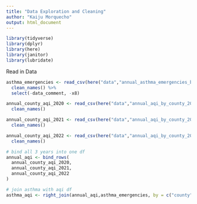 ```yaml
---
title: "Data Exploration and Cleaning"
author: "Kaiju Morquecho"
output: html_document
---
```


```r
library(tidyverse)
library(dplyr)
library(here)
library(janitor)
library(lubridate)
```

Read in Data 

```r
asthma_emergencies <- read_csv(here("data","annual_asthma_emergencies_by_county_2020_2021_2022.csv")) %>%
  clean_names() %>%
  select(-data_comment, -x8)

annual_county_aqi_2020 <- read_csv(here("data","annual_aqi_by_county_2020.csv")) %>%
  clean_names()

annual_county_aqi_2021 <- read_csv(here("data","annual_aqi_by_county_2021.csv")) %>%
  clean_names()

annual_county_aqi_2022 <- read_csv(here("data","annual_aqi_by_county_2022.csv")) %>%
  clean_names()

```

```r
# bind all 3 years into one df
annual_aqi <- bind_rows(
  annual_county_aqi_2020,
  annual_county_aqi_2021,
  annual_county_aqi_2022
)
```

```r
# join asthma with aqi df
asthma_aqi <- right_join(annual_aqi,asthma_emergencies, by = c("county","year","state"))

```

